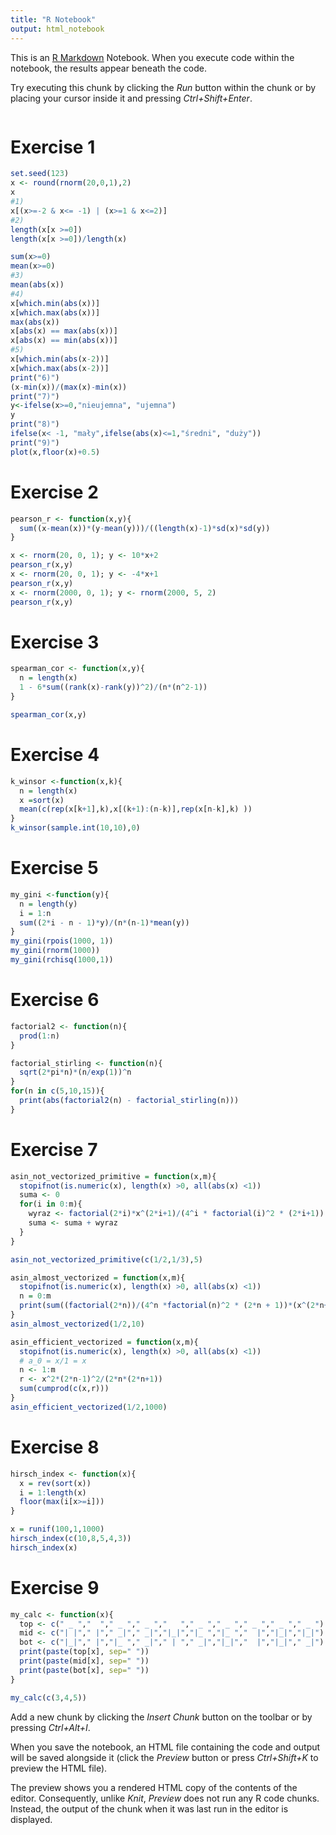 ```yaml
---
title: "R Notebook"
output: html_notebook
---
```


This is an [R Markdown](http://rmarkdown.rstudio.com) Notebook. When you execute code within the notebook, the results appear beneath the code. 

Try executing this chunk by clicking the *Run* button within the chunk or by placing your cursor inside it and pressing *Ctrl+Shift+Enter*. 

```r

```

# Exercise 1
```r
set.seed(123)
x <- round(rnorm(20,0,1),2)
x
#1)
x[(x>=-2 & x<= -1) | (x>=1 & x<=2)]
#2)
length(x[x >=0])
length(x[x >=0])/length(x)

sum(x>=0)
mean(x>=0)
#3)
mean(abs(x))
#4)
x[which.min(abs(x))]
x[which.max(abs(x))]
max(abs(x))
x[abs(x) == max(abs(x))]
x[abs(x) == min(abs(x))]
#5)
x[which.min(abs(x-2))]
x[which.max(abs(x-2))]
print("6)")
(x-min(x))/(max(x)-min(x))
print("7)")
y<-ifelse(x>=0,"nieujemna", "ujemna")
y
print("8)")
ifelse(x< -1, "mały",ifelse(abs(x)<=1,"średni", "duży"))
print("9)")
plot(x,floor(x)+0.5)

```
# Exercise 2
```r
pearson_r <- function(x,y){
  sum((x-mean(x))*(y-mean(y)))/((length(x)-1)*sd(x)*sd(y))
}

x <- rnorm(20, 0, 1); y <- 10*x+2
pearson_r(x,y)
x <- rnorm(20, 0, 1); y <- -4*x+1
pearson_r(x,y)
x <- rnorm(2000, 0, 1); y <- rnorm(2000, 5, 2)
pearson_r(x,y)
```

# Exercise 3
```r
spearman_cor <- function(x,y){
  n = length(x)
  1 - 6*sum((rank(x)-rank(y))^2)/(n*(n^2-1))
}

spearman_cor(x,y)
```
# Exercise 4
```r
k_winsor <-function(x,k){
  n = length(x)
  x =sort(x)
  mean(c(rep(x[k+1],k),x[(k+1):(n-k)],rep(x[n-k],k) ))
}
k_winsor(sample.int(10,10),0)
```

# Exercise 5
```r
my_gini <-function(y){
  n = length(y)
  i = 1:n
  sum((2*i - n - 1)*y)/(n*(n-1)*mean(y))
}
my_gini(rpois(1000, 1))
my_gini(rnorm(1000))
my_gini(rchisq(1000,1))
```

# Exercise 6
```r
factorial2 <- function(n){
  prod(1:n)
}

factorial_stirling <- function(n){
  sqrt(2*pi*n)*(n/exp(1))^n
}
for(n in c(5,10,15)){
  print(abs(factorial2(n) - factorial_stirling(n)))
}
```


# Exercise 7
```r

asin_not_vectorized_primitive = function(x,m){
  stopifnot(is.numeric(x), length(x) >0, all(abs(x) <1))
  suma <- 0
  for(i in 0:m){
    wyraz <- factorial(2*i)*x^(2*i+1)/(4^i * factorial(i)^2 * (2*i+1))
    suma <- suma + wyraz
  }
}

asin_not_vectorized_primitive(c(1/2,1/3),5)

asin_almost_vectorized = function(x,m){
  stopifnot(is.numeric(x), length(x) >0, all(abs(x) <1))
  n = 0:m
  print(sum((factorial(2*n))/(4^n *factorial(n)^2 * (2*n + 1))*(x^(2*n+1))))
}
asin_almost_vectorized(1/2,10)

asin_efficient_vectorized = function(x,m){
  stopifnot(is.numeric(x), length(x) >0, all(abs(x) <1))
  # a_0 = x/1 = x
  n <- 1:m
  r <- x^2*(2*n-1)^2/(2*n*(2*n+1))
  sum(cumprod(c(x,r)))
}
asin_efficient_vectorized(1/2,1000)
```

# Exercise 8
```r
hirsch_index <- function(x){
  x = rev(sort(x))
  i = 1:length(x)
  floor(max(i[x>=i]))
}

x = runif(100,1,1000)
hirsch_index(c(10,8,5,4,3))
hirsch_index(x)
```


# Exercise 9
```r
my_calc <- function(x){
  top <- c(" _ ","  "," _ "," _ ","   "," _ "," _ "," _ "," _ "," _ ")
  mid <- c("| |"," |"," _|"," _|","|_|","|_ ","|_ ","  |","|_|","|_|")
  bot <- c("|_|"," |","|_ "," _|"," | "," _|","|_|","  |","|_|"," _|")
  print(paste(top[x], sep=" "))
  print(paste(mid[x], sep=" "))
  print(paste(bot[x], sep=" "))
}

my_calc(c(3,4,5))
```

Add a new chunk by clicking the *Insert Chunk* button on the toolbar or by pressing *Ctrl+Alt+I*.

When you save the notebook, an HTML file containing the code and output will be saved alongside it (click the *Preview* button or press *Ctrl+Shift+K* to preview the HTML file).

The preview shows you a rendered HTML copy of the contents of the editor. Consequently, unlike *Knit*, *Preview* does not run any R code chunks. Instead, the output of the chunk when it was last run in the editor is displayed.